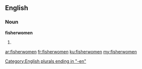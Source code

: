 ==English==

===Noun===
'''fisherwomen''' {{p}}

# {{plural of|[[fisherwoman#English|fisherwoman]]}}

[[Category:English plurals ending in "-en"]]

[[ar:fisherwomen]]
[[fr:fisherwomen]]
[[ku:fisherwomen]]
[[my:fisherwomen]]